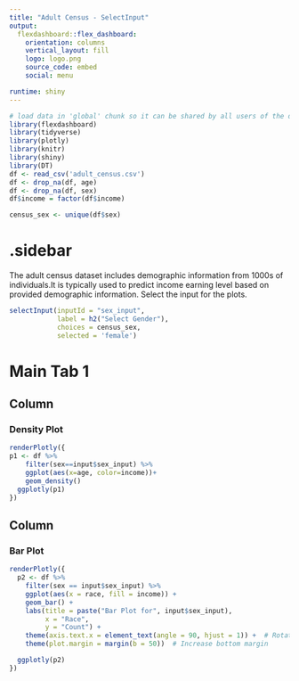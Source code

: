 ```yaml
---
title: "Adult Census - SelectInput"
output: 
  flexdashboard::flex_dashboard:
    orientation: columns
    vertical_layout: fill
    logo: logo.png
    source_code: embed
    social: menu

runtime: shiny
---
```


```r
# load data in 'global' chunk so it can be shared by all users of the dashboard
library(flexdashboard)
library(tidyverse)
library(plotly)
library(knitr)
library(shiny)
library(DT)
df <- read_csv('adult_census.csv')
df <- drop_na(df, age) 
df <- drop_na(df, sex)
df$income = factor(df$income)

census_sex <- unique(df$sex)
```

{.sidebar}
=======================================================================

The adult census dataset includes demographic information from 1000s of individuals.It is typically used to predict income earning level based on provided demographic information.  Select the input for the plots. 

```r
selectInput(inputId = "sex_input", 
            label = h2("Select Gender"),
            choices = census_sex, 
            selected = 'female')
```

Main Tab 1
=======================================================================

Column {data-width=500}
-----------------------------------------------------------------------

### Density Plot

```r
renderPlotly({
p1 <- df %>% 
    filter(sex==input$sex_input) %>% 
    ggplot(aes(x=age, color=income))+
    geom_density()
  ggplotly(p1)
})
```

Column {data-width=500}
-----------------------------------------------------------------------

### Bar Plot

```r
renderPlotly({
  p2 <- df %>% 
    filter(sex == input$sex_input) %>% 
    ggplot(aes(x = race, fill = income)) +
    geom_bar() +
    labs(title = paste("Bar Plot for", input$sex_input),
         x = "Race",
         y = "Count") +
    theme(axis.text.x = element_text(angle = 90, hjust = 1)) +  # Rotate x-axis labels
    theme(plot.margin = margin(b = 50))  # Increase bottom margin

  ggplotly(p2)
})


```